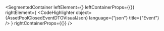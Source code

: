 
<SegmentedContainer
  leftElement={<AssetPoolClosedEventDTODesc />}
  leftContainerProps={{}}
  rightElement={
    <CodeHighlighter
      object={AssetPoolClosedEventDTOVisualJson}
      language={"json"}
      title={"Event"}
    />
  }
  rightContainerProps={{}}
/>
